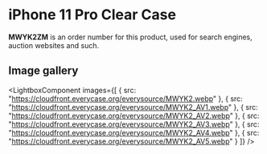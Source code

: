 
# iPhone 11 Pro Clear Case

<Callout type='info' emoji='👉🏻'>**MWYK2ZM** is an order number for this product, used for search engines, auction websites and such.</Callout>

## Image gallery

<LightboxComponent
    images={[
      {
        src: "https://cloudfront.everycase.org/everysource/MWYK2.webp"
      },
      {
        src: "https://cloudfront.everycase.org/everysource/MWYK2_AV1.webp"
      },
      {
        src: "https://cloudfront.everycase.org/everysource/MWYK2_AV2.webp"
      },
      {
        src: "https://cloudfront.everycase.org/everysource/MWYK2_AV3.webp"
      },
      {
        src: "https://cloudfront.everycase.org/everysource/MWYK2_AV4.webp"
      },
      {
        src: "https://cloudfront.everycase.org/everysource/MWYK2_AV5.webp"
      }
    ]}
  />
